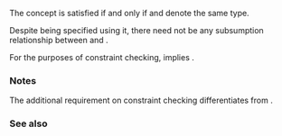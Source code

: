 {{cpp/experimental/ranges/title|Same}}
{{cpp/experimental/ranges/concepts/navbar}}
{{ddcl|header=experimental/ranges/concepts|since=ranges|1=
template&lt; class T, class U &gt;
concept bool Same = std::is_same&lt;T, U&gt;::value; // see below
}}

The concept {{tt|Same&lt;T, U&gt;}} is satisfied if and only if {{tt|T}} and {{tt|U}} denote the same type.

Despite being specified using it, there need not be any subsumption relationship between {{c|Same&lt;T, U&gt;}} and {{c|std::is_same&lt;T, U&gt;::value}}.

For the purposes of constraint checking, {{c|Same&lt;T, U&gt;}} implies {{c|Same&lt;U, T&gt;}}.

===Notes===
The additional requirement on constraint checking differentiates {{tt|Same}} from {{lc|std::is_same}}.

===See also===
{{dsc begin}}
{{dsc inc|cpp/types/dsc is_same}}
{{dsc end}}

{{langlinks|zh}}